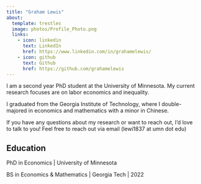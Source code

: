 ```yaml
---
title: "Graham Lewis"
about:
  template: trestles
  image: photos/Profile_Photo.png
  links:
    - icon: linkedin
      text: LinkedIn
      href: https://www.linkedin.com/in/grahamelewis/
    - icon: github
      text: Github
      href: https://github.com/grahamelewis
---
```


<section class="about">

I am a second year PhD student at the University of Minnesota. My current research focuses are on labor economics and inequality.

I graduated from the Georgia Institute of Technology, where I double-majored in economics and mathematics with a minor in Chinese.

If you have any questions about my research or want to reach out, I'd love to talk to you! Feel free to reach out via email (lewi1837 at umn dot edu)

## Education

PhD in Economics \| University of Minnesota

BS in Economics & Mathematics \| Georgia Tech \| 2022

</section>

